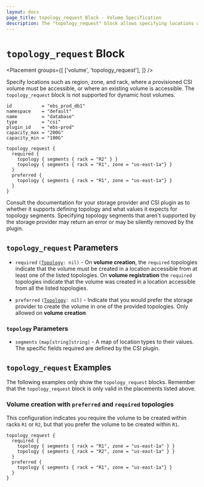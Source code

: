 ```yaml
---
layout: docs
page_title: topology_request Block - Volume Specification
description: The "topology_request" block allows specifying locations where the provisioned volume must be accessible from.
---
```


# `topology_request` Block

<Placement
  groups={[
    ['volume', 'topology_request'],
  ]}
/>

Specify locations such as region, zone, and rack, where a provisioned CSI volume must
be accessible, or where an existing volume is accessible. The `topology_request`
block is not supported for dynamic host volumes.


```hcl
id           = "ebs_prod_db1"
namespace    = "default"
name         = "database"
type         = "csi"
plugin_id    = "ebs-prod"
capacity_max = "200G"
capacity_min = "100G"

topology_request {
  required {
    topology { segments { rack = "R2" } }
    topology { segments { rack = "R1", zone = "us-east-1a"} }
  }
  preferred {
    topology { segments { rack = "R1", zone = "us-east-1a"} }
  }
}
```

Consult the documentation for your storage provider and CSI plugin as to
whether it supports defining topology and what values it expects for topology
segments. Specifying topology segments that aren't supported by the storage
provider may return an error or may be silently removed by the plugin.

## `topology_request` Parameters

- `required` <code>([Topology][topology]: nil)</code> - On **volume creation**,
  the `required` topologies indicate that the volume must be created in a
  location accessible from at least one of the listed topologies. On **volume
  registration** the `required` topologies indicate that the volume was created
  in a location accessible from all the listed topologies.

- `preferred` <code>([Topology][topology]: nil)</code> - Indicate that you
  would prefer the storage provider to create the volume in one of the provided
  topologies. Only allowed on **volume creation**.

### `topology` Parameters

- `segments` `(map[string]string)` - A map of location types to their values.
  The specific fields required are defined by the CSI plugin.

## `topology_request` Examples

The following examples only show the `topology_request` blocks. Remember that
the `topology_request` block is only valid in the placements listed above.

### Volume creation with `preferred` and `required` topologies

This configuration indicates you require the volume to be created within racks
`R1` or `R2`, but that you prefer the volume to be created within `R1`.

```hcl
topology_request {
  required {
    topology { segments { rack = "R1", zone = "us-east-1a" } }
    topology { segments { rack = "R2", zone = "us-east-1a" } }
  }
  preferred {
    topology { segments { rack = "R1", zone = "us-east-1a"} }
  }
}
```

[topology]: #topology-parameters
